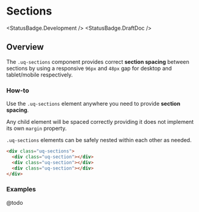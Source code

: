 
# Sections

<StatusBadge.Development />
<StatusBadge.DraftDoc />

## Overview

The `.uq-sections` component provides correct **section spacing** between sections by using
a responsive `96px` and `48px` gap for desktop and tablet/mobile respectively.

### How-to

Use the `.uq-sections` element anywhere you need to provide **section spacing**.

Any child element will be spaced correctly providing it does not implement its
own `margin` property.

`.uq-sections` elements can be safely nested within each other as needed.

<Canvas withSource="none">
  <Story id="layout-sections--sections" />
</Canvas>

```html
<div class="uq-sections">
  <div class="uq-section"></div>
  <div class="uq-section"></div>
  <div class="uq-section"></div>
</div>
```

### Examples

@todo
